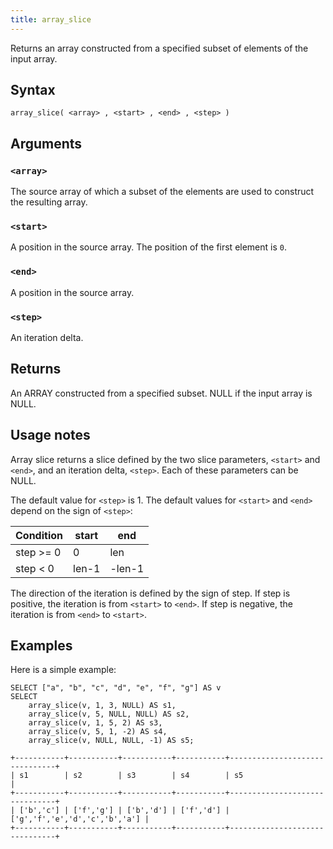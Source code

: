 ```yaml
---
title: array_slice
---
```


Returns an array constructed from a specified subset of elements of the input array.

## Syntax

```scopeql
array_slice( <array> , <start> , <end> , <step> )
```

## Arguments

### `<array>`

The source array of which a subset of the elements are used to construct the resulting array.

### `<start>`

A position in the source array. The position of the first element is `0`.

### `<end>`

A position in the source array.

### `<step>`

An iteration delta.

## Returns

An ARRAY constructed from a specified subset. NULL if the input array is NULL.

## Usage notes

Array slice returns a slice defined by the two slice parameters, `<start>` and `<end>`, and an iteration delta, `<step>`. Each of these parameters can be NULL.

The default value for `<step>` is 1. The default values for `<start>` and `<end>` depend on the sign of `<step>`:

| Condition | start | end    |
| --------- | ----- | ------ |
| step >= 0 | 0     | len    |
| step < 0  | len-1 | -len-1 |

The direction of the iteration is defined by the sign of step. If step is positive, the iteration is from `<start>` to `<end>`. If step is negative, the iteration is from `<end>` to `<start>`.

## Examples

Here is a simple example:

```scopeql
SELECT ["a", "b", "c", "d", "e", "f", "g"] AS v
SELECT
    array_slice(v, 1, 3, NULL) AS s1,
    array_slice(v, 5, NULL, NULL) AS s2,
    array_slice(v, 1, 5, 2) AS s3,
    array_slice(v, 5, 1, -2) AS s4,
    array_slice(v, NULL, NULL, -1) AS s5;
```

```
+-----------+-----------+-----------+-----------+-------------------------------+
| s1        | s2        | s3        | s4        | s5                            |
+-----------+-----------+-----------+-----------+-------------------------------+
| ['b','c'] | ['f','g'] | ['b','d'] | ['f','d'] | ['g','f','e','d','c','b','a'] |
+-----------+-----------+-----------+-----------+-------------------------------+
```

